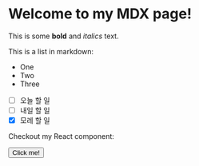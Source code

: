
# Welcome to my MDX page!

This is some **bold** and _italics_ text.

This is a list in markdown:

- One
- Two
- Three
- [ ] 오늘 할 일
- [ ] 내일 할 일
- [x] 모레 할 일

Checkout my React component:

<Button>Click me!</Button>
